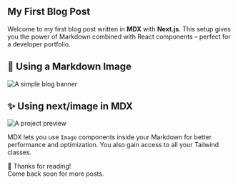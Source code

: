 
<section className="prose prose-invert prose-lg max-w-3xl mx-auto py-12 px-4">
  <h1 className="text-4xl font-bold text-center text-[#f04770] mb-8">My First Blog Post</h1>

  <p className="text-gray-300">
    Welcome to my first blog post written in <strong>MDX</strong> with <strong>Next.js</strong>. This setup gives you
    the power of Markdown combined with React components – perfect for a developer portfolio.
  </p>

  <h2 className="text-2xl font-semibold text-white mt-10 mb-4">🚀 Using a Markdown Image</h2>

  <img
    src="/images/blog-banner.png"
    alt="A simple blog banner"
    className="rounded-xl border border-gray-700 shadow-lg w-full"
  />

  <h2 className="text-2xl font-semibold text-white mt-10 mb-4">✨ Using next/image in MDX</h2>

  <div className="rounded-xl overflow-hidden border border-gray-800 shadow-xl my-4">
    <Image 
      src="/assets/projects/fbclone.png"
      alt="A project preview"
      width={800}
      height={400}
      className="object-cover"
    />
  </div>

  <p className="mt-6 text-gray-400">
    MDX lets you use <code>Image</code> components inside your Markdown for better performance and optimization.  
    You also gain access to all your Tailwind classes.
  </p>

  <p className="mt-6 text-center text-white font-semibold">
    🫶 Thanks for reading!
    <br />
    Come back soon for more posts.
  </p>
</section>
